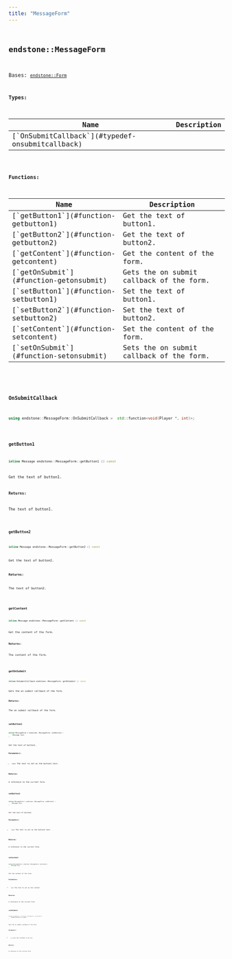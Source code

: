 ```yaml
---
title: "MessageForm"
---
```


## <code className="doc-symbol doc-symbol-class"/> endstone::MessageForm

Bases: [`endstone::Form`](classendstone_1_1_form.md)






**Types:**

<table>
<thead>
   <tr>
      <th>Name</th>
      <th>Description</th>
   </tr>
</thead>
<tbody>
<tr key="classendstone_1_1_message_form_1ae80b40d9e184bdb006df4227c18bc7a0">
    <td>[`OnSubmitCallback`](#typedef-onsubmitcallback)</td>
    <td></td>
</tr>
</tbody>
</table>









**Functions:**

<table>
<thead>
   <tr>
      <th>Name</th>
      <th>Description</th>
   </tr>
</thead>
<tbody>
<tr key="classendstone_1_1_message_form_1ab6620076abada4c6e93bbc1bc24ce62f">
    <td>[`getButton1`](#function-getbutton1)</td>
    <td>Get the text of button1.</td>
</tr>
<tr key="classendstone_1_1_message_form_1ac7b3d87630849182d65b4ae83ab6b0f8">
    <td>[`getButton2`](#function-getbutton2)</td>
    <td>Get the text of button2.</td>
</tr>
<tr key="classendstone_1_1_message_form_1a3eeebb5301611304a07f8a10d558ca04">
    <td>[`getContent`](#function-getcontent)</td>
    <td>Get the content of the form.</td>
</tr>
<tr key="classendstone_1_1_message_form_1a4d5cabc83f65da661374a2699e56e8a4">
    <td>[`getOnSubmit`](#function-getonsubmit)</td>
    <td>Gets the on submit callback of the form.</td>
</tr>
<tr key="classendstone_1_1_message_form_1a664b192faeebdf01185ac6e2d9a7573a">
    <td>[`setButton1`](#function-setbutton1)</td>
    <td>Set the text of button1.</td>
</tr>
<tr key="classendstone_1_1_message_form_1a99a1ad7984440fd680b036a1ea32e246">
    <td>[`setButton2`](#function-setbutton2)</td>
    <td>Set the text of button2.</td>
</tr>
<tr key="classendstone_1_1_message_form_1a12684fb2175d884fdd98b85f085c71e1">
    <td>[`setContent`](#function-setcontent)</td>
    <td>Set the content of the form.</td>
</tr>
<tr key="classendstone_1_1_message_form_1a32ad03e1b55f5a98009d34d5f442c248">
    <td>[`setOnSubmit`](#function-setonsubmit)</td>
    <td>Sets the on submit callback of the form.</td>
</tr>
</tbody>
</table>

### <code className="doc-symbol doc-symbol-typedef"/> OnSubmitCallback

```cpp
using endstone::MessageForm::OnSubmitCallback =  std::function<void(Player *, int)>;
```


### <code className="doc-symbol doc-symbol-function"/> getButton1

```cpp
inline Message endstone::MessageForm::getButton1 () const
```

Get the text of button1.



**Returns:**

The text of button1. 





        
### <code className="doc-symbol doc-symbol-function"/> getButton2

```cpp
inline Message endstone::MessageForm::getButton2 () const
```

Get the text of button2.



**Returns:**

The text of button2. 





        
### <code className="doc-symbol doc-symbol-function"/> getContent

```cpp
inline Message endstone::MessageForm::getContent () const
```

Get the content of the form.



**Returns:**

The content of the form. 





        
### <code className="doc-symbol doc-symbol-function"/> getOnSubmit

```cpp
inline OnSubmitCallback endstone::MessageForm::getOnSubmit () const
```

Gets the on submit callback of the form.



**Returns:**

The on submit callback of the form. 





        
### <code className="doc-symbol doc-symbol-function"/> setButton1

```cpp
inline MessageForm & endstone::MessageForm::setButton1 (
    Message text
) 
```

Set the text of button1.



**Parameters:**


* `text` The text to set as the button1 text. 



**Returns:**

A reference to the current form. 





        
### <code className="doc-symbol doc-symbol-function"/> setButton2

```cpp
inline MessageForm & endstone::MessageForm::setButton2 (
    Message text
) 
```

Set the text of button2.



**Parameters:**


* `text` The text to set as the button2 text. 



**Returns:**

A reference to the current form. 





        
### <code className="doc-symbol doc-symbol-function"/> setContent

```cpp
inline MessageForm & endstone::MessageForm::setContent (
    Message text
) 
```

Set the content of the form.



**Parameters:**


* `text` The text to set as the content. 



**Returns:**

A reference to the current form. 





        
### <code className="doc-symbol doc-symbol-function"/> setOnSubmit

```cpp
inline MessageForm & endstone::MessageForm::setOnSubmit (
    OnSubmitCallback on_submit
) 
```

Sets the on submit callback of the form.



**Parameters:**


* `on_submit` The callback to be set. 



**Returns:**

A reference to the current form. 





        